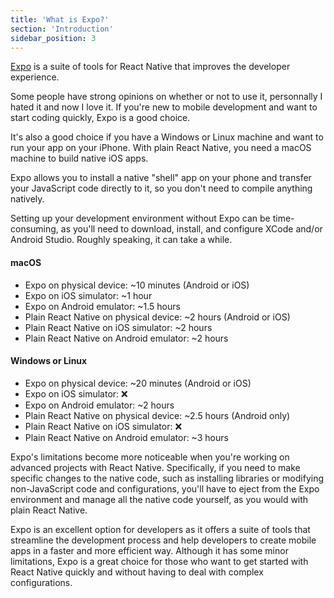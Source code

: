```yaml
---
title: 'What is Expo?'
section: 'Introduction'
sidebar_position: 3
---
```


[Expo](https://expo.io/) is a suite of tools for React Native that improves the developer experience. 

Some people have strong opinions on whether or not to use it, personnally I hated it and now I love it. If you're new to mobile development and want to start coding quickly, Expo is a good choice. 

It's also a good choice if you have a Windows or Linux machine and want to run your app on your iPhone. With plain React Native, you need a macOS machine to build native iOS apps. 

Expo allows you to install a native "shell" app on your phone and transfer your JavaScript code directly to it, so you don't need to compile anything natively. 

Setting up your development environment without Expo can be time-consuming, as you'll need to download, install, and configure XCode and/or Android Studio. Roughly speaking, it can take a while.

#### macOS

- Expo on physical device: ~10 minutes (Android or iOS)
- Expo on iOS simulator: ~1 hour
- Expo on Android emulator: ~1.5 hours
- Plain React Native on physical device: ~2 hours (Android or iOS)
- Plain React Native on iOS simulator: ~2 hours
- Plain React Native on Android emulator: ~2 hours

#### Windows or Linux

- Expo on physical device: ~20 minutes (Android or iOS)
- Expo on iOS simulator: ❌
- Expo on Android emulator: ~2 hours
- Plain React Native on physical device: ~2.5 hours (Android only)
- Plain React Native on iOS simulator: ❌
- Plain React Native on Android emulator: ~3 hours

Expo's limitations become more noticeable when you're working on advanced projects with React Native. Specifically, if you need to make specific changes to the native code, such as installing libraries or modifying non-JavaScript code and configurations, you'll have to eject from the Expo environment and manage all the native code yourself, as you would with plain React Native.

Expo is an excellent option for developers as it offers a suite of tools that streamline the development process and help developers to create mobile apps in a faster and more efficient way. Although it has some minor limitations, Expo is a great choice for those who want to get started with React Native quickly and without having to deal with complex configurations.
